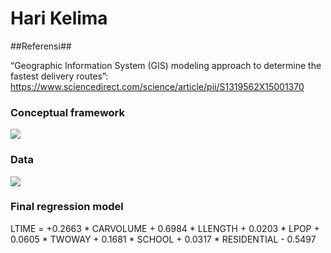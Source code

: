 # Hari Kelima

##Referensi##

"Geographic Information System (GIS) modeling approach to determine the fastest delivery routes": [https://www.sciencedirect.com/science/article/pii/S1319562X15001370](https://www.sciencedirect.com/science/article/pii/S1319562X15001370)

### Conceptual framework

![](./img/gismodel1.png) 

### Data

![](./img/gismodel2.png) 


### Final regression model

LTIME = +0.2663 * CARVOLUME + 0.6984 * LLENGTH + 0.0203 * LPOP + 0.0605 * TWOWAY + 0.1681 * SCHOOL + 0.0317 * RESIDENTIAL - 0.5497
